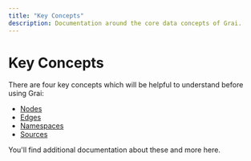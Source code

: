 ```yaml
---
title: "Key Concepts"
description: Documentation around the core data concepts of Grai.
---
```


# Key Concepts

There are four key concepts which will be helpful to understand before using Grai:

* [Nodes](/concepts/nodes)
* [Edges](/concepts/edges)
* [Namespaces](/concepts/namespace)
* [Sources](/concepts/sources)


You'll find additional documentation about these and more here.
